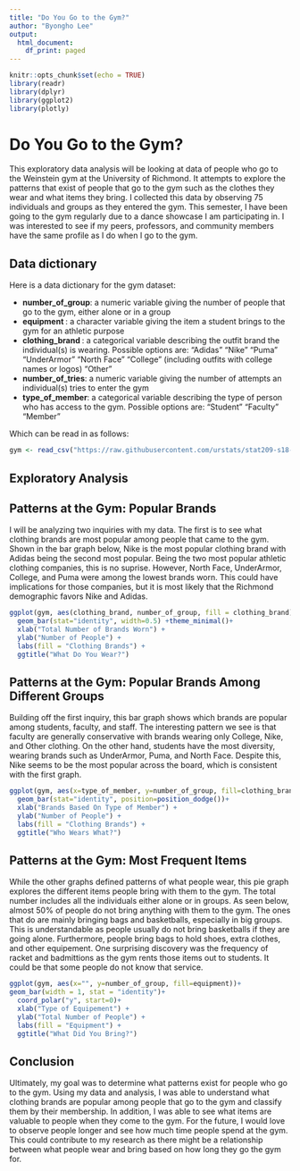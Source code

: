 ```yaml
---
title: "Do You Go to the Gym?"
author: "Byongho Lee"
output:
  html_document:
    df_print: paged
---
```


```r
knitr::opts_chunk$set(echo = TRUE)
library(readr)
library(dplyr)
library(ggplot2)
library(plotly)
```

# Do You Go to the Gym?

This exploratory data analysis will be looking at data of people who go to the Weinstein gym at the University of Richmond. It attempts to explore the patterns that exist of people that go to the gym such as the clothes they wear and what items they bring. I collected this data by observing 75 individuals and groups as they entered the gym. This semester, I have been going to the gym regularly due to a dance showcase I am participating in. I was interested to see if my peers, professors, and community members have the same profile as I do when I go to the gym. 

## Data dictionary

Here is a data dictionary for the gym dataset:

- **number_of_group**: a numeric variable giving the number of people that go to the gym, either alone or in a group 
- **equipment **: a character variable giving the item a student brings to the gym for an athletic purpose
- **clothing_brand **: a categorical variable describing the outfit brand the individual(s) is wearing. Possible options are:
"Adidas"
"Nike"
"Puma"
"UnderArmor" 
"North Face"
"College" (including outfits with college names or logos)
"Other"
- **number_of_tries**: a numeric variable giving the number of attempts an individual(s) tries to enter the gym 
- **type_of_member**: a categorical variable describing the type of person who has access to the gym. Possible options are: 
"Student"
"Faculty"
"Member"

Which can be read in as follows:

```r
gym <- read_csv("https://raw.githubusercontent.com/urstats/stat209-s18-byongholee/master/do_you_gym1.csv")
```

## Exploratory Analysis

## Patterns at the Gym: Popular Brands 

I will be analyzing two inquiries with my data. The first is to see what clothing brands are most popular among people that came to the gym. Shown in the bar graph below, Nike is the most popular clothing brand with Adidas being the second most popular. Being the two most popular athletic clothing companies, this is no suprise. However, North Face, UnderArmor, College, and Puma were among the lowest brands worn. This could have implications for those companies, but it is most likely that the Richmond demographic favors Nike and Adidas. 

```r
ggplot(gym, aes(clothing_brand, number_of_group, fill = clothing_brand))+
  geom_bar(stat="identity", width=0.5) +theme_minimal()+
  xlab("Total Number of Brands Worn") +
  ylab("Number of People") +
  labs(fill = "Clothing Brands") +
  ggtitle("What Do You Wear?")
```

## Patterns at the Gym: Popular Brands Among Different Groups

Building off the first inquiry, this bar graph shows which brands are popular among students, faculty, and staff. The interesting pattern we see is that faculty are generally conservative with brands wearing only College, Nike, and Other clothing. On the other hand, students have the most diversity, wearing brands such as UnderArmor, Puma, and North Face. Despite this, Nike seems to be the most popular across the board, which is consistent with the first graph.  

```r
ggplot(gym, aes(x=type_of_member, y=number_of_group, fill=clothing_brand)) +
  geom_bar(stat="identity", position=position_dodge())+
  xlab("Brands Based On Type of Member") +
  ylab("Number of People") +
  labs(fill = "Clothing Brands") +
  ggtitle("Who Wears What?")
```

## Patterns at the Gym: Most Frequent Items

While the other graphs defined patterns of what people wear, this pie graph explores the different items people bring with them to the gym. The total number includes all the individuals either alone or in groups. As seen below, almost 50% of people do not bring anything with them to the gym. The ones that do are mainly bringing bags and basketballs, especially in big groups. This is understandable as people usually do not bring basketballs if they are going alone. Furthermore, people bring bags to hold shoes, extra clothes, and other equipement. One surprising discovery was the frequency of racket and badmittions as the gym rents those items out to students. It could be that some people do not know that service. 

```r
ggplot(gym, aes(x="", y=number_of_group, fill=equipment))+
geom_bar(width = 1, stat = "identity")+
  coord_polar("y", start=0)+
  xlab("Type of Equipement") +
  ylab("Total Number of People") +
  labs(fill = "Equipment") +
  ggtitle("What Did You Bring?")
```

## Conclusion

Ultimately, my goal was to determine what patterns exist for people who go to the gym. Using my data and analysis, I was able to understand what clothing brands are popular among people that go to the gym and classify them by their membership. In addition, I was able to see what items are valuable to people when they come to the gym. For the future, I would love to observe people longer and see how much time people spend at the gym. This could contribute to my research as there might be a relationship between what people wear and bring based on how long they go the gym for. 
